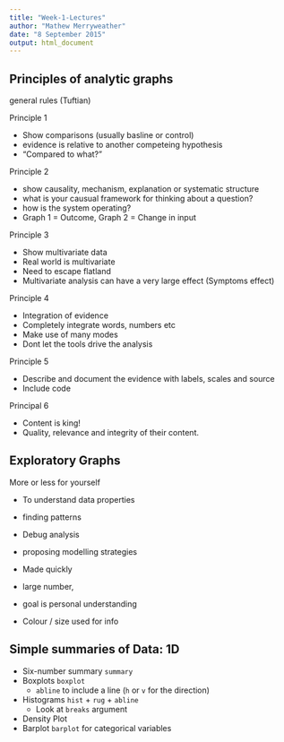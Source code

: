 ```yaml
---
title: "Week-1-Lectures"
author: "Mathew Merryweather"
date: "8 September 2015"
output: html_document
---
```


## Principles of analytic graphs
general rules (Tuftian)

Principle 1

* Show comparisons (usually basline or control)
* evidence is relative to another competeing hypothesis
* "Compared to what?"

Principle 2

* show causality, mechanism, explanation or systematic structure
* what is your causual framework for thinking about a question?
* how is the system operating?
* Graph 1 = Outcome, Graph 2 = Change in input

Principle 3

* Show multivariate data
* Real world is multivariate
* Need to escape flatland
* Multivariate analysis can have a very large effect (Symptoms effect)

Principle 4

* Integration of evidence
* Completely integrate words, numbers etc
* Make use of many modes
* Dont let the tools drive the analysis

Principle 5

* Describe and document the evidence with labels, scales and source
* Include code

Principal 6

* Content is king!
* Quality, relevance and integrity of their content.

## Exploratory Graphs

More or less for yourself

* To understand data properties
* finding patterns
* Debug analysis
* proposing modelling strategies

* Made quickly
* large number,
* goal is personal understanding
* Colour / size used for info

## Simple summaries of Data: 1D

* Six-number summary `summary`
* Boxplots `boxplot`
    * `abline` to include a line (`h` or `v` for the direction)
* Histograms `hist` + `rug` + `abline`
    * Look at `breaks` argument
* Density Plot 
* Barplot `barplot` for categorical variables
 



